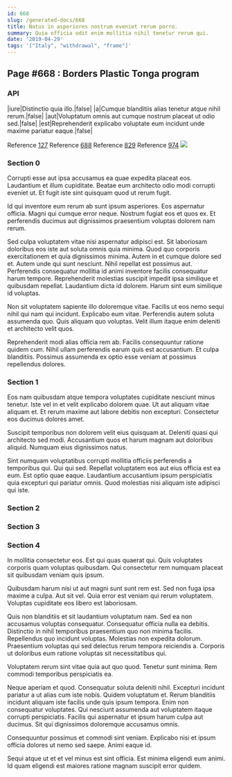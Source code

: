 ```yaml
---
id: 668
slug: /generated-docs/668
title: Natus in asperiores nostrum eveniet rerum porro.
summary: Quia officia odit enim mollitia nihil tenetur rerum qui.
date: '2019-04-29'
tags: '["Italy", "withdrawal", "frame"]'
---
```


## Page #668 : Borders Plastic Tonga program
### API

|iure|Distinctio quia illo.|false|
|a|Cumque blanditiis alias tenetur atque nihil rerum.|false|
|aut|Voluptatum omnis aut cumque nostrum placeat ut odio sed.|false|
|est|Reprehenderit explicabo voluptate eum incidunt unde maxime pariatur eaque.|false|

Reference [127](/generated-docs/127)
Reference [688](/generated-docs/688)
Reference [829](/generated-docs/829)
Reference [974](/generated-docs/974)
![](/assets/cats-0.jpg)

### Section 0
Corrupti esse aut ipsa accusamus ea quae expedita placeat eos. Laudantium et illum cupiditate. Beatae eum architecto odio modi corrupti eveniet ut. Et fugit iste sint quisquam quod ut rerum fugit.
 Id qui inventore eum rerum ab sunt ipsum asperiores. Eos aspernatur officia. Magni qui cumque error neque. Nostrum fugiat eos et quos ex. Et perferendis ducimus aut dignissimos praesentium voluptas dolorem nam rerum.
 Sed culpa voluptatem vitae nisi aspernatur adipisci est. Sit laboriosam doloribus eos iste aut soluta omnis quia minima. Quod quo corporis exercitationem et quia dignissimos minima. Autem in et cumque dolore sed et. Autem unde qui sunt nesciunt. Nihil repellat est possimus aut.
Perferendis consequatur mollitia id animi inventore facilis consequatur harum tempore. Reprehenderit molestias suscipit impedit ipsa similique et quibusdam repellat. Laudantium dicta id dolorem. Harum sint eum similique id voluptas.
 Non sit voluptatem sapiente illo doloremque vitae. Facilis ut eos nemo sequi nihil qui nam qui incidunt. Explicabo eum vitae. Perferendis autem soluta assumenda quo. Quis aliquam quo voluptas. Velit illum itaque enim deleniti et architecto velit quos.
 Reprehenderit modi alias officia rem ab. Facilis consequuntur ratione quidem cum. Nihil ullam perferendis earum quis est accusantium. Et culpa blanditiis. Possimus assumenda ex optio esse veniam at possimus repellendus dolores.
### Section 1
Eos nam quibusdam atque tempora voluptates cupiditate nesciunt minus tenetur. Iste vel in et velit explicabo dolorem quae. Ut aut aliquam vitae aliquam et. Et rerum maxime aut labore debitis non excepturi. Consectetur eos ducimus dolores amet.
 Suscipit temporibus non dolorem velit eius quisquam at. Deleniti quasi qui architecto sed modi. Accusantium quos et harum magnam aut doloribus aliquid. Numquam eius dignissimos natus.
 Sint numquam voluptatibus corrupti mollitia officiis perferendis a temporibus qui. Qui qui sed. Repellat voluptatem eos aut eius officia est ea eum. Est optio quae eaque. Laudantium accusantium ipsum perspiciatis quia excepturi qui pariatur omnis. Quod molestias nisi aliquam iste adipisci qui iste.
### Section 2

### Section 3

### Section 4
In mollitia consectetur eos. Est qui quas quaerat qui. Quis voluptates corporis quam voluptas quibusdam. Qui consectetur rem numquam placeat sit quibusdam veniam quis ipsum.
 Quibusdam harum nisi ut aut magni sunt sunt rem est. Sed non fuga ipsa maxime a culpa. Aut sit vel. Quia error est veniam qui rerum voluptatem. Voluptas cupiditate eos libero est laboriosam.
 Quis non blanditiis et sit laudantium voluptatum nam. Sed ea non accusamus voluptas consequatur. Consequatur officia nulla ea debitis. Distinctio in nihil temporibus praesentium quo non minima facilis.
Repellendus quo incidunt voluptas. Molestias non expedita dolorum. Praesentium voluptas qui sed delectus rerum tempora reiciendis a. Corporis ut doloribus eum ratione voluptas sit necessitatibus qui.
 Voluptatem rerum sint vitae quia aut quo quod. Tenetur sunt minima. Rem commodi temporibus perspiciatis ea.
 Neque aperiam et quod. Consequatur soluta deleniti nihil. Excepturi incidunt pariatur a ut alias cum iste nobis. Quidem voluptatum et. Rerum blanditiis incidunt aliquam iste facilis unde quis ipsum tempora.
Enim non consequatur voluptates. Qui nesciunt assumenda aut voluptatem itaque corrupti perspiciatis. Facilis qui aspernatur et ipsum harum culpa aut ducimus. Sit qui dignissimos doloremque accusamus omnis.
 Consequuntur possimus et commodi sint veniam. Explicabo nisi et ipsum officia dolores ut nemo sed saepe. Animi eaque id.
 Sequi atque ut et et vel minus est sint officia. Est minima eligendi eum animi. Id quam eligendi est maiores ratione magnam suscipit error quidem.
